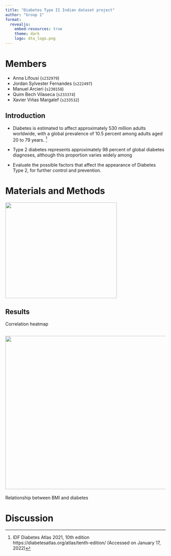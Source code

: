 ```yaml
---
title: "Diabetes Type II Indian dataset project"
author: "Group 1"
format: 
  revealjs:
    embed-resources: true
    theme: dark
    logo: dtu_logo.png
---
```


# Members

-   Anna Lifousi (`s232979`)
-   Jordan Sylvester Fernandes (`s222497`)
-   Manuel Arcieri (`s230158`)
-   Quim Bech Vilaseca (`s233374`)
-   Xavier Viñas Margalef (`s233532`)

## Introduction

- Diabetes is estimated to affect approximately 530 million adults worldwide, with a global prevalence of 10.5 percent among adults aged 20 to 79 years. ^[IDF Diabetes Atlas 2021, 10th edition https://diabetesatlas.org/atlas/tenth-edition/ (Accessed on January 17, 2022)]

- Type 2 diabetes represents approximately 98 percent of global diabetes diagnoses, although this proportion varies widely among 

- Evaluate the possible factors that affect the appearance of Diabetes Type 2, for further control and prevention.

# Materials and Methods

![](../results/violin_plot.png){.absolute top=200 left=0 width="350" height="300"}





## Results 

Correlation heatmap

![](../results/heatmap.png){.absolute top=200 left=0 width="560" height="480"}
---

Relationship between BMI and diabetes




# Discussion

